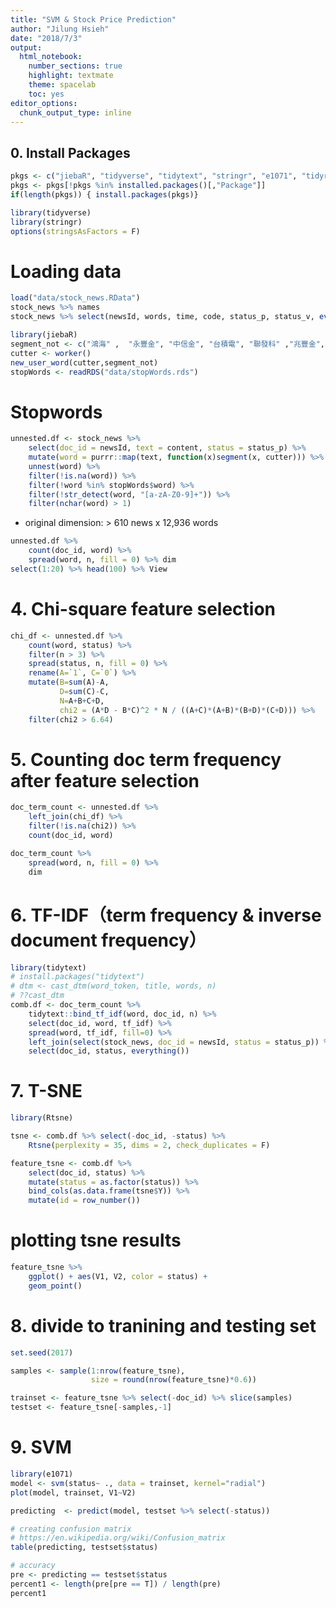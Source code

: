 ```yaml
---
title: "SVM & Stock Price Prediction"
author: "Jilung Hsieh"
date: "2018/7/3"
output: 
  html_notebook: 
    number_sections: true
    highlight: textmate
    theme: spacelab
    toc: yes
editor_options: 
  chunk_output_type: inline
---
```



## 0. Install Packages


```r
pkgs <- c("jiebaR", "tidyverse", "tidytext", "stringr", "e1071", "tidyr", "Rtsne")
pkgs <- pkgs[!pkgs %in% installed.packages()[,"Package"]]
if(length(pkgs)) { install.packages(pkgs)}

```


```r
library(tidyverse)
library(stringr)
options(stringsAsFactors = F)
```

# Loading data
```r
load("data/stock_news.RData")
stock_news %>% names
stock_news %>% select(newsId, words, time, code, status_p, status_v, everything()) %>% View
```


```r
library(jiebaR)
segment_not <- c("鴻海" ,  "永豐金", "中信金", "台積電", "聯發科" ,"兆豐金", "台指期","郭台銘","張忠謀","鉅亨網")
cutter <- worker()
new_user_word(cutter,segment_not)
stopWords <- readRDS("data/stopWords.rds")
```




# Stopwords


```r

unnested.df <- stock_news %>%
    select(doc_id = newsId, text = content, status = status_p) %>%
    mutate(word = purrr::map(text, function(x)segment(x, cutter))) %>%
    unnest(word) %>%
    filter(!is.na(word)) %>% 
    filter(!word %in% stopWords$word) %>%
    filter(!str_detect(word, "[a-zA-Z0-9]+")) %>%
    filter(nchar(word) > 1)
```


* original dimension: 
> 610 news x 12,936 words

```r
unnested.df %>%
    count(doc_id, word) %>%
    spread(word, n, fill = 0) %>% dim
select(1:20) %>% head(100) %>% View
```



# 4. Chi-square feature selection

```r
chi_df <- unnested.df %>%
    count(word, status) %>%
    filter(n > 3) %>%
    spread(status, n, fill = 0) %>%
    rename(A=`1`, C=`0`) %>%
    mutate(B=sum(A)-A,
           D=sum(C)-C,
           N=A+B+C+D, 
           chi2 = (A*D - B*C)^2 * N / ((A+C)*(A+B)*(B+D)*(C+D))) %>%
    filter(chi2 > 6.64)
```


# 5. Counting doc term frequency after feature selection
```r
doc_term_count <- unnested.df %>%
    left_join(chi_df) %>%
    filter(!is.na(chi2)) %>%
    count(doc_id, word)
```

```r
doc_term_count %>%
    spread(word, n, fill = 0) %>%
    dim
```





# 6. TF-IDF（term frequency & inverse document frequency）

```r
library(tidytext)
# install.packages("tidytext")
# dtm <- cast_dtm(word_token, title, words, n)
# ??cast_dtm
comb.df <- doc_term_count %>%
    tidytext::bind_tf_idf(word, doc_id, n) %>%
    select(doc_id, word, tf_idf) %>%
    spread(word, tf_idf, fill=0) %>%
    left_join(select(stock_news, doc_id = newsId, status = status_p)) %>%
    select(doc_id, status, everything())
```




# 7. T-SNE


```r
library(Rtsne) 

tsne <- comb.df %>% select(-doc_id, -status) %>%
    Rtsne(perplexity = 35, dims = 2, check_duplicates = F)

feature_tsne <- comb.df %>%
    select(doc_id, status) %>%
    mutate(status = as.factor(status)) %>%
    bind_cols(as.data.frame(tsne$Y)) %>%
    mutate(id = row_number())
```

# plotting tsne results

```r
feature_tsne %>%
    ggplot() + aes(V1, V2, color = status) + 
    geom_point()
```





# 8. divide to tranining and testing set
```r
set.seed(2017)

samples <- sample(1:nrow(feature_tsne), 
                  size = round(nrow(feature_tsne)*0.6))

trainset <- feature_tsne %>% select(-doc_id) %>% slice(samples)
testset <- feature_tsne[-samples,-1]

```



# 9. SVM
```r

library(e1071)
model <- svm(status~ ., data = trainset, kernel="radial")
plot(model, trainset, V1~V2)

predicting  <- predict(model, testset %>% select(-status))

# creating confusion matrix
# https://en.wikipedia.org/wiki/Confusion_matrix
table(predicting, testset$status)

# accuracy
pre <- predicting == testset$status
percent1 <- length(pre[pre == T]) / length(pre)
percent1
```
